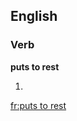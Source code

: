 ==English==

===Verb===
'''puts to rest'''

# {{en-third-person singular of|put to rest}}

[[fr:puts to rest]]